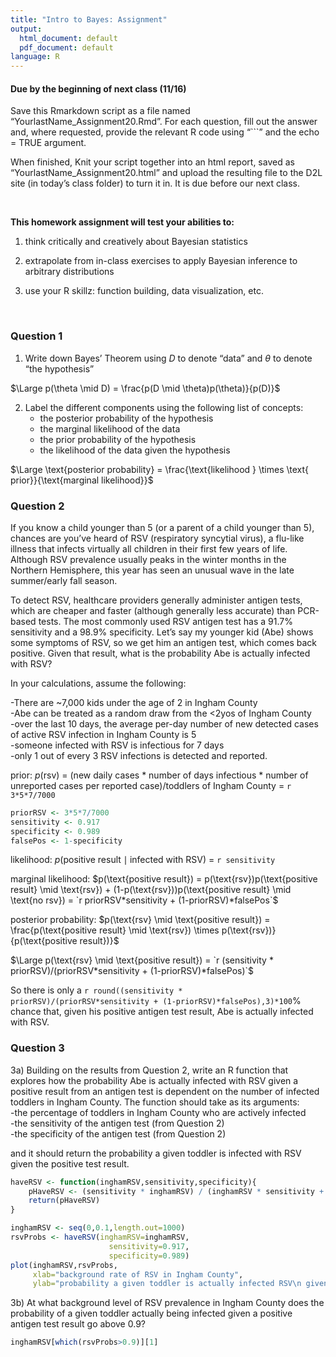 ```yaml
---
title: "Intro to Bayes: Assignment"
output:
  html_document: default
  pdf_document: default
language: R
---
```


<!-- To render the assignment in Rmarkdown, enter the command below in the R console -->
<!-- rmarkdown::render("Class_20_Assignment_Key.Rmd") -->

#### Due by the beginning of next class (11/16)

Save this Rmarkdown script as a file named “YourlastName_Assignment20.Rmd”. 
For each question, fill out the answer and, where requested, 
provide the relevant R code using "```" and the echo = TRUE argument.

When finished, Knit your script together into an html report, 
saved as “YourlastName_Assignment20.html” and upload the 
resulting file to the D2L site (in today’s class folder) to turn it in. 
It is due before our next class.

\

**This homework assignment will test your abilities to:**

1. think critically and creatively about Bayesian statistics

2. extrapolate from in-class exercises to apply Bayesian inference to arbitrary distributions

3. use your R skillz: function building, data visualization, etc.

\

### Question 1

1. Write down Bayes' Theorem using $D$ to denote "data" and $\theta$ to denote "the hypothesis"

$\Large p(\theta \mid D) = \frac{p(D \mid \theta)p(\theta)}{p(D)}$

2. Label the different components using the following list of concepts:
	- the posterior probability of the hypothesis
	- the marginal likelihood of the data
	- the prior probability of the hypothesis
	- the likelihood of the data given the hypothesis

$\Large \text{posterior probability} = \frac{\text{likelihood } \times \text{ prior}}{\text{marginal likelihood}}$

### Question 2

If you know a child younger than 5 (or a parent of a child younger than 5), 
chances are you've heard of RSV (respiratory syncytial virus), 
a flu-like illness that infects virtually all children in their 
first few years of life. Although RSV prevalence usually peaks in the winter 
months in the Northern Hemisphere, this year has seen an unusual 
wave in the late summer/early fall season.

To detect RSV, healthcare providers generally administer antigen tests, 
which are cheaper and faster (although generally less accurate) than PCR-based tests.
The most commonly used RSV antigen test has a 91.7% sensitivity and a 98.9% specificity. 
Let's say my younger kid (Abe) shows some symptoms of RSV, so we get him
an antigen test, which comes back positive. 
Given that result, what is the probability Abe is actually infected with RSV?

In your calculations, assume the following:\

-There are ~7,000 kids under the age of 2 in Ingham County\
-Abe can be treated as a random draw from the <2yos of Ingham County\
-over the last 10 days, the average per-day number of new detected cases of active RSV infection in Ingham County is 5\
-someone infected with RSV is infectious for 7 days\
-only 1 out of every 3 RSV infections is detected and reported.\

prior: $p(\text{rsv})$ = (new daily cases * number of days infectious * number of unreported cases per reported case)/toddlers of Ingham County = `r 3*5*7/7000`\

```r
priorRSV <- 3*5*7/7000
sensitivity <- 0.917
specificity <- 0.989
falsePos <- 1-specificity
```


likelihood: $p(\text{positive result} \mid \text{infected with RSV})$ = `r sensitivity`\

marginal likelihood: $p(\text{positive result}) = p(\text{rsv})p(\text{positive result} \mid \text{rsv}) + (1-p(\text{rsv}))p(\text{positive result} \mid \text{no rsv}) = 
`r priorRSV*sensitivity + (1-priorRSV)*falsePos`$

posterior probability: $p(\text{rsv} \mid \text{positive result}) = \frac{p(\text{positive result} \mid \text{rsv}) \times p(\text{rsv})}{p(\text{positive result})}$

$\Large p(\text{rsv} \mid \text{positive result}) =  `r (sensitivity * priorRSV)/(priorRSV*sensitivity + (1-priorRSV)*falsePos)`$

So there is only a `r round((sensitivity * priorRSV)/(priorRSV*sensitivity + (1-priorRSV)*falsePos),3)*100`% 
chance that, given his positive antigen test result, Abe is actually infected with RSV.


### Question 3

3a) Building on the results from Question 2, 
write an R function that explores how the probability Abe is actually infected with RSV 
given a positive result from an antigen test 
is dependent on the number of infected toddlers in Ingham County.
The function should take as its arguments: \
 -the percentage of toddlers in Ingham County who are actively infected \
 -the sensitivity of the antigen test (from Question 2)\
 -the specificity of the antigen test (from Question 2)\
 
and it should return the probability a given toddler is infected with RSV given the positive test result.


```r

haveRSV <- function(inghamRSV,sensitivity,specificity){
	pHaveRSV <- (sensitivity * inghamRSV) / (inghamRSV * sensitivity + (1-inghamRSV) * (1-specificity))
	return(pHaveRSV)
}

inghamRSV <- seq(0,0.1,length.out=1000)
rsvProbs <- haveRSV(inghamRSV=inghamRSV,
	 		   		  sensitivity=0.917,
	 		   		  specificity=0.989)
plot(inghamRSV,rsvProbs,
	 xlab="background rate of RSV in Ingham County",
	 ylab="probability a given toddler is actually infected RSV\n given a positive test result")

```

3b) At what background level of RSV prevalence in Ingham County does 
the probability of a given toddler actually being infected given a positive antigen test result go above 0.9?

```r
inghamRSV[which(rsvProbs>0.9)][1]
```



